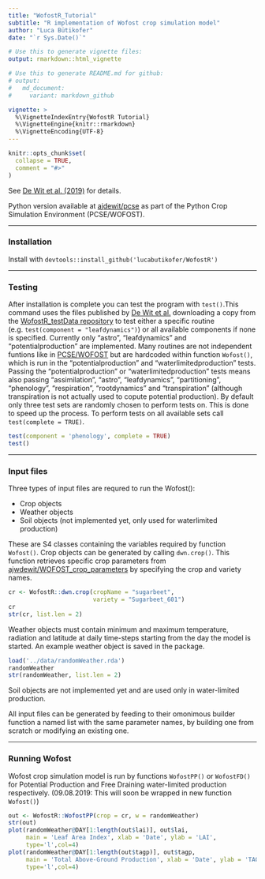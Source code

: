```yaml
---
title: "WofostR_Tutorial"
subtitle: "R implementation of Wofost crop simulation model"
author: "Luca Bütikofer"
date: "`r Sys.Date()`"

# Use this to generate vignette files:
output: rmarkdown::html_vignette

# Use this to generate README.md for github:
# output:
#   md_document:
#     variant: markdown_github

vignette: >
  %\VignetteIndexEntry{WofostR Tutorial}
  %\VignetteEngine{knitr::rmarkdown}
  %\VignetteEncoding{UTF-8}
---
```


```r
knitr::opts_chunk$set(
  collapse = TRUE,
  comment = "#>"
)
```

See [De Wit et al. (2019)][1] for details.

Python version available at [ajdewit/pcse][2] as part of the Python Crop Simulation Environment (PCSE/WOFOST).

***
### Installation
Install with `devtools::install_github('lucabutikofer/WofostR')`

***
### Testing

After installation is complete you can test the program with `test()`.This command uses the files published by [De Wit et al.][1] downloading a copy from the [WofostR_testData repository][3] to test either a specific routine (e.g. `test(component = "leafdynamics")`) or all available components if none is specified. Currently only "astro", "leafdynamics" and "potentialproduction" are implemented. Many routines are not independent funtions like in [PCSE/WOFOST][2] but are hardcoded within function `Wofost()`, which is run in the "potentialproduction" and "waterlimitedproduction" tests. Passing the "potentialproduction" or "waterlimitedproduction" tests means also passing "assimilation", "astro", "leafdynamics", "partitioning", "phenology", "respiration", "rootdynamics" and "transpiration" (although transpiration is not actually used to copute potential production).
By default only three test sets are randomly chosen to perform tests on. This is done to speed up the process. To perform tests on all available sets call `test(complete = TRUE)`.

```r
test(component = 'phenology', complete = TRUE)
test()
```

***
### Input files

Three types of input files are requred to run the Wofost():

- Crop objects
- Weather objects
- Soil objects (not implemented yet, only used for waterlimited production)

These are S4 classes containing the variables required by function `Wofost()`. Crop objects can be generated by calling `dwn.crop()`. This function retrieves specific crop parameters from [ajwdewit/WOFOST_crop_parameters][4] by specifying the crop and variety names.

```r
cr <- WofostR::dwn.crop(cropName = "sugarbeet",
                        variety = "Sugarbeet_601")
cr
str(cr, list.len = 2)
```

Weather objects must contain minimum and maximum temperature, radiation and latitude at daily time-steps starting from the day the model is started. An example weather object is saved in the package.

```r
load('../data/randomWeather.rda')
randomWeather
str(randomWeather, list.len = 2)
```

Soil objects are not implemented yet and are used only in water-limited production.

All input files can be generated by feeding to their omonimous builder function a named list with the same parameter names, by building one from scratch or modifying an existing one.

***
### Running Wofost

Wofost crop simulation model is run by functions `WofostPP()` or `WofostFD()` for Potential Production and Free Draining water-limited production respectively.
(09.08.2019: This will soon be wrapped in new function `Wofost()`)

```r
out <- WofostR::WofostPP(crop = cr, w = randomWeather)
str(out)
plot(randomWeather@DAY[1:length(out$lai)], out$lai,
     main = 'Leaf Area Index', xlab = 'Date', ylab = 'LAI',
     type='l',col=4)
plot(randomWeather@DAY[1:length(out$tagp)], out$tagp,
     main = 'Total Above-Ground Production', xlab = 'Date', ylab = 'TAGP',
     type='l',col=4)
```





[1]: https://doi.org/10.1016/j.agsy.2018.06.018
[2]: https://github.com/ajwdewit/pcse.git
[3]: https://github.com/lucabutikofer/WofostR_testData.git
[4]: https://github.com/ajwdewit/WOFOST_crop_parameters.git
